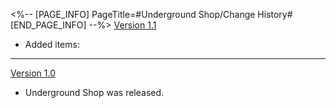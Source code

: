 <%-- [PAGE_INFO]
PageTitle=#Underground Shop/Change History#
[END_PAGE_INFO] --%>
{{Change History/Header}}
[[Version 1.1]]
* Added items: {{Item List|Credit}}
----
[[Version 1.0]]
* Underground Shop was released.